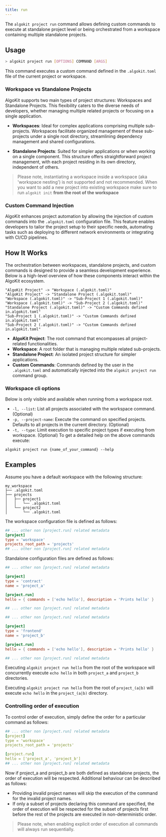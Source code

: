 ```yaml
---
title: run
---
```


The `algokit project run` command allows defining custom commands to execute at standalone project level or being orchestrated from a workspace containing multiple standalone projects.

## Usage

```sh
> algokit project run [OPTIONS] COMMAND [ARGS]
```

This command executes a custom command defined in the `.algokit.toml` file of the current project or workspace.

### Workspace vs Standalone Projects

AlgoKit supports two main types of project structures: Workspaces and Standalone Projects. This flexibility caters to the diverse needs of developers, whether managing multiple related projects or focusing on a single application.

- **Workspaces**: Ideal for complex applications comprising multiple sub-projects. Workspaces facilitate organized management of these sub-projects under a single root directory, streamlining dependency management and shared configurations.

- **Standalone Projects**: Suited for simpler applications or when working on a single component. This structure offers straightforward project management, with each project residing in its own directory, independent of others.

> Please note, instantiating a workspace inside a workspace (aka 'workspace nesting') is not supported and not recommended. When you want to add a new project into existing workspace make sure to run `algokit init` **from the root of the workspace**

### Custom Command Injection

AlgoKit enhances project automation by allowing the injection of custom commands into the `.algokit.toml` configuration file. This feature enables developers to tailor the project setup to their specific needs, automating tasks such as deploying to different network environments or integrating with CI/CD pipelines.

## How It Works

The orchestration between workspaces, standalone projects, and custom commands is designed to provide a seamless development experience. Below is a high-level overview of how these components interact within the AlgoKit ecosystem.

```d2
"AlgoKit Project" -> "Workspace (.algokit.toml)"
"AlgoKit Project" -> "Standalone Project (.algokit.toml)"
"Workspace (.algokit.toml)" -> "Sub-Project 1 (.algokit.toml)"
"Workspace (.algokit.toml)" -> "Sub-Project 2 (.algokit.toml)"
"Standalone Project (.algokit.toml)" -> "Custom Commands defined in.algokit.toml"
"Sub-Project 1 (.algokit.toml)" -> "Custom Commands defined in.algokit.toml"
"Sub-Project 2 (.algokit.toml)" -> "Custom Commands defined in.algokit.toml"
```

- **AlgoKit Project**: The root command that encompasses all project-related functionalities.
- **Workspace**: A root folder that is managing multiple related sub-projects.
- **Standalone Project**: An isolated project structure for simpler applications.
- **Custom Commands**: Commands defined by the user in the `.algokit.toml` and automatically injected into the `algokit project run` command group.

### Workspace cli options

Below is only visible and available when running from a workspace root.

- `-l, --list`: List all projects associated with the workspace command. (Optional)
- `-p, --project-name`: Execute the command on specified projects. Defaults to all projects in the current directory. (Optional)
- `-t, --type`: Limit execution to specific project types if executing from workspace. (Optional)
  To get a detailed help on the above commands execute:

```shell showLineNumbers=false frame=none
algokit project run {name_of_your_command} --help
```

## Examples

Assume you have a default workspace with the following structure:

```shell showLineNumbers=false frame=none
my_workspace
├── .algokit.toml
├── projects
│   ├── project1
│   │   └── .algokit.toml
│   └── project2
│       └── .algokit.toml
```

The workspace configuration file is defined as follows:

```toml
## ... other non [project.run] related metadata
[project]
type = 'workspace'
projects_root_path = 'projects'
## ... other non [project.run] related metadata
```

Standalone configuration files are defined as follows:

```toml
## ... other non [project.run] related metadata

[project]
type = 'contract'
name = 'project_a'

[project.run]
hello = { commands = ['echo hello'], description = 'Prints hello' }

## ... other non [project.run] related metadata
```

```toml
## ... other non [project.run] related metadata

[project]
type = 'frontend'
name = 'project_b'

[project.run]
hello = { commands = ['echo hello'], description = 'Prints hello' }

## ... other non [project.run] related metadata
```

Executing `algokit project run hello` from the root of the workspace will concurrently execute `echo hello` in both `project_a` and `project_b` directories.

Executing `algokit project run hello` from the root of `project_(a|b)` will execute `echo hello` in the `project_(a|b)` directory.

### Controlling order of execution

To control order of execution, simply define the order for a particular command as follows:

```yaml
## ... other non [project.run] related metadata
[project]
type = 'workspace'
projects_root_path = 'projects'

[project.run]
hello = ['project_a', 'project_b']
## ... other non [project.run] related metadata
```

Now if project_a and project_b are both defined as standalone projects, the order of execution will be respected. Additional behaviour can be described as follows:

- Providing invalid project names will skip the execution of the command for the invalid project names.
- If only a subset of projects declaring this command are specified, the order of execution will be respected for the subset of projects first before the rest of the projects are executed in non-deterministic order.

> Please note, when enabling explicit order of execution all commands will always run sequentially.
